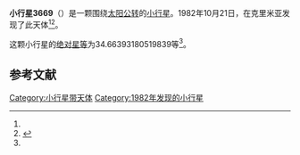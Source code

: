 {{Infobox planet
| bgcolour = #FFFFC0
| name = 3669 Vertinskij
| symbol = 
| image = 
| caption = 
| discovery = yes
| discovery_ref = 
| discoverer = {{link-en|柳德米拉·卡拉季奇|Lyudmila Karachkina}}
| discovery_site = [[克里米亚|克里米亚]] 
| discovered = 1982年10月21日
| designations = yes
| mp_name = 
| named_after = 
| alt_names = 1982 UO7/ 1972 TE2 / 1972 XD / 1980 BG3 / 1984 KJ
| mp_category = [[主带小行星|主带小行星]]
| orbit_ref = <ref name="a">[http://ssd.jpl.nasa.gov/sbdb.cgi?sstr=3669 3669 Vertinskij] {{Wayback|url=http://ssd.jpl.nasa.gov/sbdb.cgi?sstr=3669 |date=20200917203738 }}，小行星數據庫瀏覽器（JPL Small-Body Database Browser）－[[美国国家航空航天局|美国国家航空航天局]]喷气推进实验室</ref>
| epoch = 2456400.5 (2013年4月18日更新)
| aphelion = {{convert|2.369249438381264|AU|km|3|abbr=on|lk=out}}
| perihelion = {{convert|2.058555113253597|AU|km|3|abbr=on}}
| semimajor = {{convert|2.21390227581743|AU|km|3|abbr=on}}
| eccentricity = 0.070168934
| period = 1203.195217 [[日|日]]<br />3.29[[儒略年|儒略年]]
| avg_speed = 
| inclination = 4.826929041427714
| asc_node = 90.97385786895364
| mean_anomaly = 
| arg_peri = 34.66393180519839
| satellites = 
| physical_characteristics = yes
| dimensions = 
| mass = 
| density = 
| surface_grav = 
| escape_velocity = 
| sidereal_day = 
| axial_tilt = 
| pole_ecliptic_lat = 
| pole_ecliptic_lon = 
| albedo = 
| temperatures= 
| temp_name1 = 
| mean_temp_1 = 
| max_temp_1 = 
| temp_name2 = 
| max_temp_2 = 
| spectral_type = 
| abs_magnitude = 34.66393180519839
}}

'''小行星3669'''（{{lang-en|3669 Vertinskij}}）是一颗围绕[[太阳|太阳]][[公转|公转]]的[[小行星|小行星]]。1982年10月21日，{{link-en|柳德米拉·卡拉季奇|Lyudmila Karachkina}}在克里米亚发现了此天体<ref name="a" /><ref>{{cite news|title=小行星列表|url=http://cfa-www.harvard.edu/iau/lists/NumberedMPs.txt|accessdate=2013-07-08|newspaper=哈佛大学|archive-date=2008-05-17|archive-url=https://web.archive.org/web/20080517010638/http://cfa-www.harvard.edu/iau/lists/NumberedMPs.txt|dead-url=no}}</ref>。

这颗小行星的[[绝对星等|绝对星等]]为34.66393180519839等<ref name="a" />。

==参考文献==
{{reflist}}
{{Minor Planet Number|[[小行星3668|小行星3668]]|[[小行星3670|小行星3670]]}}

{{小天体}}

[[Category:小行星带天体|Category:小行星带天体]]
[[Category:1982年发现的小行星|Category:1982年发现的小行星]]

{{asteroid-stub}}